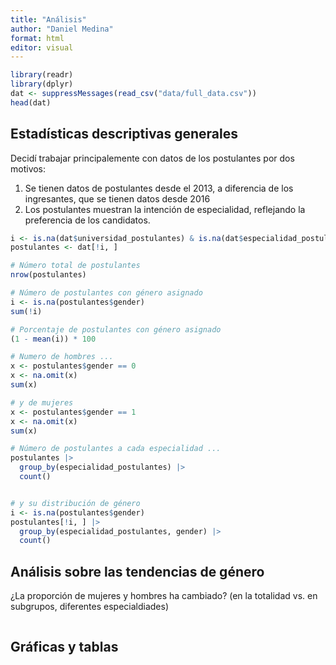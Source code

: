 ```yaml
---
title: "Análisis"
author: "Daniel Medina"
format: html
editor: visual
---
```


```r
library(readr)
library(dplyr)
dat <- suppressMessages(read_csv("data/full_data.csv"))
head(dat)
```

## Estadísticas descriptivas generales

Decidí trabajar principalemente con datos de los postulantes por dos motivos:

1.  Se tienen datos de postulantes desde el 2013, a diferencia de los ingresantes, que se tienen datos desde 2016
2.  Los postulantes muestran la intención de especialidad, reflejando la preferencia de los candidatos.

```r
i <- is.na(dat$universidad_postulantes) & is.na(dat$especialidad_postulantes)
postulantes <- dat[!i, ]

# Número total de postulantes
nrow(postulantes)

# Número de postulantes con género asignado
i <- is.na(postulantes$gender)
sum(!i)

# Porcentaje de postulantes con género asignado
(1 - mean(i)) * 100

# Numero de hombres ...
x <- postulantes$gender == 0
x <- na.omit(x)
sum(x)

# y de mujeres
x <- postulantes$gender == 1
x <- na.omit(x)
sum(x)

# Número de postulantes a cada especialidad ...
postulantes |>
  group_by(especialidad_postulantes) |>
  count()


# y su distribución de género
i <- is.na(postulantes$gender)
postulantes[!i, ] |>
  group_by(especialidad_postulantes, gender) |>
  count()
```

## Análisis sobre las tendencias de género

¿La proporción de mujeres y hombres ha cambiado? (en la totalidad vs. en subgrupos, diferentes especialdiades)

```r

```

## Gráficas y tablas
